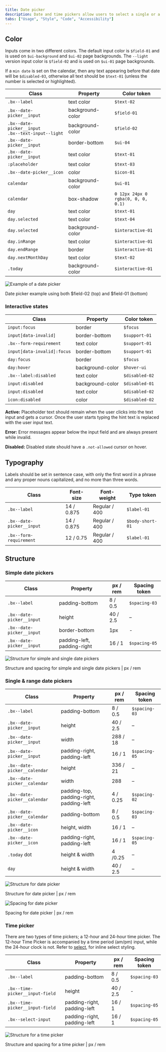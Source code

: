 ```yaml
---
title: Date picker
description: Date and time pickers allow users to select a single or a range of dates and times.
tabs: ["Usage", "Style", "Code", "Accessibility"]
---
```


## Color

Inputs come in two different colors. The default input color is `$field-01` and is used on `$ui-background` and `$ui-02` page backgrounds. The `--light` version input color is `$field-02` and is used on `$ui-01` page backgrounds.

If a `min date` is set on the calendar, then any text appearing before that date will be `$disabled-03`, otherwise all text should be `$text-01` (unless the number is selected or highlighted).

| Class                                                    | Property         | Color token                                |
| -------------------------------------------------------- | ---------------- | ------------------------------------------ |
| `.bx--label`                                             | text color       | `$text-02`                                 |
| `.bx--date-picker__input`                                | background-color | `$field-01`                                |
| `.bx--date-picker__input` <br/> `.bx--text-input--light` | background-color | `$field-02`                                |
| `.bx--date-picker__input`                                | border-bottom    | `$ui-04`                                   |
| `.bx--date-picker__input`                                | text color       | `$text-01`                                 |
| `:placeholder`                                           | text color       | `$text-03`                                 |
| `.bx--date-picker__icon`                                 | color            | `$icon-01`                                 |
| `calendar`                                               | background-color | `$ui-01`                                   |
| `calendar`                                               | box-shadow       | `0 12px 24px 0` <br/> `rgba(0, 0, 0, 0.1)` |
| `day`                                                    | text color       | `$text-01`                                 |
| `day.selected`                                           | text color       | `$text-04`                                 |
| `day.selected`                                           | background-color | `$interactive-01`                          |
| `day.inRange`                                            | text color       | `$interactive-01`                          |
| `day.endRange`                                           | border           | `$interactive-01`                          |
| `day.nextMonthDay`                                       | text color       | `$text-02`                                 |
| `.today`                                                 | background-color | `$interactive-01`                          |

<div className="image--fixed">

![Example of a date picker](images/date-picker-style-1.png)

</div>

<Caption>
  Date picker example using both $field-02 (top) and $field-01 (bottom)
</Caption>

### Interactive states

| Class                       | Property         | Color token    |
| --------------------------- | ---------------- | -------------- |
| `input:focus`               | border           | `$focus`       |
| `input[data-invalid]`       | border-bottom    | `$support-01`  |
| `.bx--form-requirement`     | text color       | `$support-01`  |
| `input[data-invalid]:focus` | border-bottom    | `$support-01`  |
| `day:focus`                 | border           | `$focus`       |
| `day:hover`                 | background-color | `$hover-ui`    |
| `.bx--label:disabled`       | text color       | `$disabled-02` |
| `input:disabled`            | background-color | `$disabled-01` |
| `input:disabled`            | text color       | `$disabled-02` |
| `icon:disabled`             | color            | `$disabled-02` |

**Active:** Placeholder text should remain when the user clicks into the text input and gets a cursor. Once the user starts typing the hint text is replaced with the user input text.

**Error:** Error messages appear below the input field and are always present while invalid.

**Disabled:** Disabled state should have a `.not-allowed` cursor on hover.

## Typography

Labels should be set in sentence case, with only the first word in a phrase and any proper nouns capitalized, and no more than three words.

| Class                     | Font-size  | Font-weight   | Type token       |
| ------------------------- | ---------- | ------------- | ---------------- |
| `.bx--label`              | 14 / 0.875 | Regular / 400 | `$label-01`      |
| `.bx--date-picker__input` | 14 / 0.875 | Regular / 400 | `$body-short-01` |
| `.bx--form-requirement`   | 12 / 0.75  | Regular / 400 | `$label-01`      |

## Structure

### Simple date pickers

| Class                     | Property                    | px / rem | Spacing token |
| ------------------------- | --------------------------- | -------- | ------------- |
| `.bx--label`              | padding-bottom              | 8 / 0.5  | `$spacing-03` |
| `.bx--date-picker__input` | height                      | 40 / 2.5 | –             |
| `.bx--date-picker__input` | border-bottom               | 1px      | -             |
| `.bx--date-picker__input` | padding-left, padding-right | 16 / 1   | `$spacing-05` |

<div className="image--fixed">

![Structure for simple and single date pickers](images/date-picker-style-4.png)

</div>

<Caption>
  Structure and spacing for simple and single date pickers | px / rem
</Caption>

### Single & range date pickers

| Class                        | Property                                 | px / rem | Spacing token |
| ---------------------------- | ---------------------------------------- | -------- | ------------- |
| `.bx--label`                 | padding-bottom                           | 8 / 0.5  | `$spacing-03` |
| `.bx--date-picker__input`    | height                                   | 40 / 2.5 | –             |
| `.bx--date-picker__input`    | width                                    | 288 / 18 | –             |
| `.bx--date-picker__input`    | padding-right, padding-left              | 16 / 1   | `$spacing-05` |
| `.bx--date-picker__calendar` | height                                   | 336 / 21 | –             |
| `.bx--date-picker__calendar` | width                                    | 288      | –             |
| `.bx--date-picker__calendar` | padding-top, padding-right, padding-left | 4 / 0.25 | `$spacing-02` |
| `.bx--date-picker__calendar` | padding-bottom                           | 8 / 0.5  | `$spacing-03` |
| `.bx--date-picker__icon`     | height, width                            | 16 / 1   | –             |
| `.bx--date-picker__icon`     | padding-right, padding-left              | 16 / 1   | `$spacing-05` |
| `.today` dot                 | height & width                           | 4 /0.25  | –             |
| `day`                        | height & width                           | 40 / 2.5 | –             |

<div className="image--fixed">

![Structure for date picker](images/date-picker-style-2.png)

</div>

<Caption>Structure for date picker | px / rem</Caption>

<div className="image--fixed">

![Spacing for date picker](images/date-picker-style-3.png)

</div>

<Caption>Spacing for date picker | px / rem</Caption>

### Time picker

There are two types of time pickers; a 12-hour and 24-hour time picker. The 12-hour Time Picker is accompanied by a time period (am/pm) input, while the 24-hour clock is not. Refer to [select](/components/select/code), for inline select styling.

| Class                           | Property                    | px / rem | Spacing token |
| ------------------------------- | --------------------------- | -------- | ------------- |
| `.bx--label`                    | padding-bottom              | 8 / 0.5  | `$spacing-03` |
| `.bx--time-picker__input-field` | height                      | 40 / 2.5 | -             |
| `.bx--time-picker__input-field` | padding-right, padding-left | 16 / 1   | `$spacing-05` |
| `.bx--select-input`             | padding-right, padding-left | 16 / 1   | `$spacing-05` |

<div className="image--fixed">

![Structure for a time picker](images/time-picker-style-1.png)

</div>

<Caption>Structure and spacing for a time picker | px / rem</Caption>
